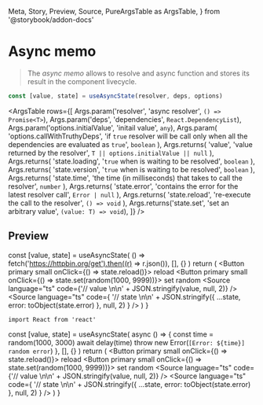   Meta,
  Story,
  Preview,
  Source,
  PureArgsTable as ArgsTable,
} from '@storybook/addon-docs'

<Meta title="Hooks/useAsyncState" />

# Async memo

> The _async memo_ allows to resolve and async function and stores its result in the component livecycle.

```ts
const [value, state] = useAsyncState(resolver, deps, options)
```

<ArgsTable
  rows={[
    Args.param('resolver', 'async resolver', `() => Promise<T>`),
    Args.param('deps', 'dependencies', `React.DependencyList`),
    Args.param('options.initialValue', 'initail value', `any`),
    Args.param(
      'options.callWithTruthyDeps',
      'if `true` resolver will be call only when all the dependencies are evaluated as `true`',
      `boolean`
    ),
    Args.returns(
      'value',
      'value returned by the resolver',
      `T || options.initialValue || null`
    ),
    Args.returns(
      'state.loading',
      '`true` when is waiting to be resolved',
      `boolean`
    ),
    Args.returns(
      'state.version',
      '`true` when is waiting to be resolved',
      `boolean`
    ),
    Args.returns(
      'state.time',
      'the time (in milliseconds) that takes to call the resolver',
      `number`
    ),
    Args.returns(
      'state.error',
      'contains the error for the latest resolver call',
      `Error | null`
    ),
    Args.returns(
      'state.reload',
      're-execute the call to the resolver',
      `() => void`
    ),
    Args.returns('state.set', 'set an arbitrary value', `(value: T) => void`),
  ]}
/>

## Preview

  const [value, state] = useAsyncState(
    () => fetch('https://httpbin.org/get').then((r) => r.json()),
    [],
    {}
  )
  return (
    <Container>
      <Button primary small onClick={() => state.reload()}>
        reload
      </Button>
      <Button primary small onClick={() => state.set(random(1000, 9999))}>
        set random
      </Button>
      <Source
        language="ts"
        code={'// value \n\n' + JSON.stringify(value, null, 2)}
      />
      <Source
        language="ts"
        code={
          '// state \n\n' +
          JSON.stringify({ ...state, error: toObject(state.error) }, null, 2)
        }
      />
    </Container>
  )
}

<Example />

```tsx dark=true
import React from 'react'
```

  const [value, state] = useAsyncState(
    async () => {
      const time = random(1000, 3000)
      await delay(time)
      throw new Error(`[Error: ${time}] random error`)
    },
    [],
    {}
  )
  return (
    <Container>
      <Button primary small onClick={() => state.reload()}>
        reload
      </Button>
      <Button primary small onClick={() => state.set(random(1000, 9999))}>
        set random
      </Button>
      <Source
        language="ts"
        code={'// value \n\n' + JSON.stringify(value, null, 2)}
      />
      <Source
        language="ts"
        code={
          '// state \n\n' +
          JSON.stringify({ ...state, error: toObject(state.error) }, null, 2)
        }
      />
    </Container>
  )
}

<ErrorExample />
